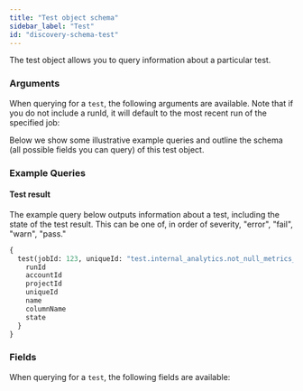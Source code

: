 ```yaml
---
title: "Test object schema"
sidebar_label: "Test"
id: "discovery-schema-test"
---
```



The test object allows you to query information about a particular test.


<DiscoveryApiJobDeprecationNotice />

### Arguments

When querying for a `test`, the following arguments are available. Note that if you do not include a runId, it will default to the most recent run of the specified job:

<QueryArgsTable queryName="test" />

Below we show some illustrative example queries and outline the schema (all possible fields you can query) of this test object.

### Example Queries
#### Test result

The example query below outputs information about a test, including the state of the test result. This can be one of, in order of severity, "error", "fail", "warn", "pass."

```graphql
{
  test(jobId: 123, uniqueId: "test.internal_analytics.not_null_metrics_id") {
    runId
    accountId
    projectId
    uniqueId
    name
    columnName
    state
  }
}
```

### Fields
When querying for a `test`, the following fields are available:

<SchemaTable nodeName="TestNode" />
